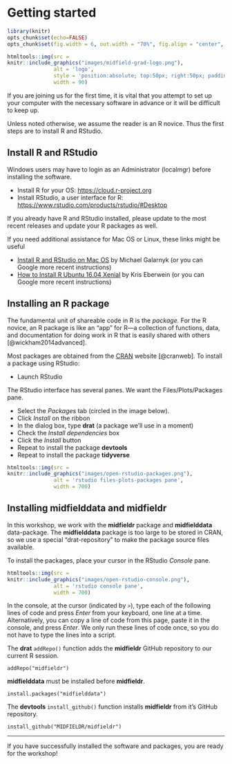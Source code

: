 # Getting started {- #getting-started}

```r
library(knitr)
opts_chunk$set(echo=FALSE)
opts_chunk$set(fig.width = 6, out.width = "70%", fig.align = "center", fig.asp = 0.618)
```

```r
htmltools::img(src = 
knitr::include_graphics("images/midfield-grad-logo.png"), 
               alt = 'logo', 
               style = 'position:absolute; top:50px; right:50px; padding:0px;',
               width = 90)
```

If you are joining us for the first time, it is vital that you attempt to set up your computer with the necessary software in advance or it will be difficult to keep up. 

Unless noted otherwise, we assume the reader is an R novice. Thus the first steps are to install R and RStudio. 






## Install R and RStudio {-}

Windows users may have to login as an Administrator (localmgr) before installing the software. 

- Install R for your OS: <https://cloud.r-project.org> 
- Install RStudio, a user interface for R:  <https://www.rstudio.com/products/rstudio/#Desktop> 

If you already have R and RStudio installed, please update to the most recent releases and update your R packages as well. 

If you need additional assistance for Mac OS or Linux, these links might be useful 

- [Install R and RStudio on Mac OS](https://medium.com/@GalarnykMichael/install-r-and-rstudio-on-mac-e911606ce4f4) by Michael Galarnyk (or you can Google more recent instructions)    
- [How to Install R Ubuntu 16.04 Xenial](https://www.datascienceriot.com//r/install-ubuntu16/) by Kris Eberwein (or you can Google more recent instructions)  







## Installing an R package {-}

The fundamental unit of shareable code in R is the *package.* 
For the R novice, an R package is like an "app" for R---a collection of functions, data, and documentation for doing work in R that is easily shared with others  [@wickham2014advanced]. 

Most packages are obtained from the [CRAN](https://cran.r-project.org/) website [@cranweb]. To install a package using RStudio:

- Launch RStudio 

The RStudio interface has several panes. We want the Files/Plots/Packages pane. 

- Select the *Packages*  tab (circled in the image below). 
- Click *Install* on the ribbon 
- In the dialog box, type **drat** (a package we'll use in a moment) 
- Check the *Install dependencies* box 
- Click the  *Install* button 
- Repeat to install the package **devtools** 
- Repeat to install the package **tidyverse**

```r
htmltools::img(src = 
knitr::include_graphics("images/open-rstudio-packages.png"), 
               alt = 'rstudio files-plots-packages pane', 
               width = 700)
```






## Installing midfielddata and midfieldr {-}

In this workshop, we work with the **midfieldr** package and  **midfielddata** data-package. The **midfielddata** package is too large to be stored in CRAN, so we use a special "drat-repository" to make the package source files available.

To install the packages, place your cursor in the RStudio *Console* pane. 

```r
htmltools::img(src = 
knitr::include_graphics("images/open-rstudio-console.png"), 
               alt = 'rstudio console pane', 
               width = 700)
```

In the console, at the cursor (indicated by  `>`), type each of the following lines of code and press *Enter* from your keyboard, one line at a time. Alternatively, you can copy a line of code from this page, paste it in the console, and press *Enter*. We only run these lines of code once, so you do not have to type the lines into a script. 

The **drat** `addRepo()` function adds the **midfieldr** GitHub repository to our current R session. 
 
```
addRepo("midfieldr") 
```

**midfielddata**  must be installed before **midfieldr**. 

```
install.packages("midfielddata") 
```

The **devtools**  `install_github()` function installs  **midfieldr** from it's GitHub repository.  

```
install_github("MIDFIELDR/midfieldr") 
```






---

If you have successfully installed the software and packages, you are ready for the workshop! 
